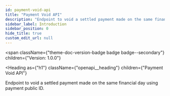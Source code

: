 ```yaml
---
id: payment-void-api
title: "Payment Void API"
description: "Endpoint to void a settled payment made on the same financial day using payment public ID."
sidebar_label: Introduction
sidebar_position: 0
hide_title: true
custom_edit_url: null
---
```



<span
  className={"theme-doc-version-badge badge badge--secondary"}
  children={"Version: 1.0.0"}
>
</span>

<Heading
  as={"h1"}
  className={"openapi__heading"}
  children={"Payment Void API"}
>
</Heading>



Endpoint to void a settled payment made on the same financial day using payment public ID.



      